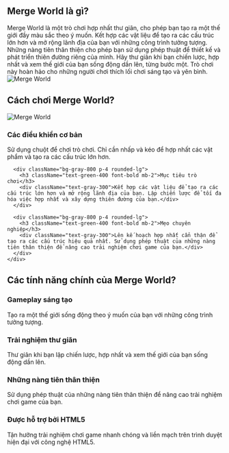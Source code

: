 ## Merge World là gì?
<div className="flex flex-col md:flex-row items-center gap-8">
  <div className="w-full md:w-1/2 text-xl">
    Merge World là một trò chơi hợp nhất thư giãn, cho phép bạn tạo ra một thế giới đầy màu sắc theo ý muốn. Kết hợp các vật liệu để tạo ra các cấu trúc lớn hơn và mở rộng lãnh địa của bạn với những công trình tưởng tượng. Những nàng tiên thân thiện cho phép bạn sử dụng phép thuật để thiết kế và phát triển thiên đường riêng của mình. Hãy thư giãn khi bạn chiến lược, hợp nhất và xem thế giới của bạn sống động dần lên, từng bước một. Trò chơi này hoàn hảo cho những người chơi thích lối chơi sáng tạo và yên bình.
  </div>
  <div className="w-full md:w-1/2 flex justify-center items-center">
    <img 
      src="/game_screenshot.webp" 
      alt="Merge World" 
      className="w-4/5 h-auto"
    />
  </div>
</div>

## Cách chơi Merge World?

<div className="flex flex-col md:flex-row items-center gap-8">
  <div className="w-full md:w-1/2">
    <img 
      src="/game_screenshot.webp" 
      alt="Merge World" 
      className="w-4/5 h-auto mx-auto"
    />
  </div>
  <div className="w-full md:w-1/2">
    <div className="grid grid-cols-1 gap-4 mt-0">
      <div className="bg-gray-800 p-4 rounded-lg">
        <h3 className="text-green-400 font-bold mb-2">Các điều khiển cơ bản</h3>
        <div className="text-gray-300">
          Sử dụng chuột để chơi trò chơi. Chỉ cần nhấp và kéo để hợp nhất các vật phẩm và tạo ra các cấu trúc lớn hơn.
        </div>
      </div>

      <div className="bg-gray-800 p-4 rounded-lg">
        <h3 className="text-green-400 font-bold mb-2">Mục tiêu trò chơi</h3>
        <div className="text-gray-300">Kết hợp các vật liệu để tạo ra các cấu trúc lớn hơn và mở rộng lãnh địa của bạn. Lập chiến lược để tối đa hóa việc hợp nhất và xây dựng thiên đường của bạn.</div>
      </div>

      <div className="bg-gray-800 p-4 rounded-lg">
        <h3 className="text-green-400 font-bold mb-2">Mẹo chuyên nghiệp</h3>
        <div className="text-gray-300">Lên kế hoạch hợp nhất cẩn thận để tạo ra các cấu trúc hiệu quả nhất. Sử dụng phép thuật của những nàng tiên thân thiện để nâng cao trải nghiệm chơi game của bạn.</div>
      </div>
    </div>
  </div>
</div>

## Các tính năng chính của Merge World?

<div className="grid grid-cols-1 md:grid-cols-2 gap-4">
  <div className="bg-gray-800 p-4 rounded-lg">
    <h3 className="text-green-400 font-bold mb-2">Gameplay sáng tạo</h3>
    <div className="text-gray-300">Tạo ra một thế giới sống động theo ý muốn của bạn với những công trình tưởng tượng.</div>
  </div>

  <div className="bg-gray-800 p-4 rounded-lg">
    <h3 className="text-green-400 font-bold mb-2">Trải nghiệm thư giãn</h3>
    <div className="text-gray-300">Thư giãn khi bạn lập chiến lược, hợp nhất và xem thế giới của bạn sống động dần lên.</div>
  </div>

  <div className="bg-gray-800 p-4 rounded-lg">
    <h3 className="text-green-400 font-bold mb-2">Những nàng tiên thân thiện</h3>
    <div className="text-gray-300">Sử dụng phép thuật của những nàng tiên thân thiện để nâng cao trải nghiệm chơi game của bạn.</div>
  </div>

  <div className="bg-gray-800 p-4 rounded-lg">
    <h3 className="text-green-400 font-bold mb-2">Được hỗ trợ bởi HTML5</h3>
    <div className="text-gray-300">Tận hưởng trải nghiệm chơi game nhanh chóng và liền mạch trên trình duyệt hiện đại với công nghệ HTML5.</div>
  </div>
</div>